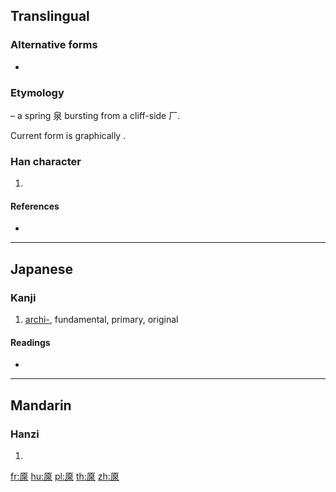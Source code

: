 {{also|原}}
==Translingual==

===Alternative forms===
* {{l|mul|原}}

===Etymology===
{{liushu|i}} – a spring 泉 bursting from a cliff-side 厂.

Current form is graphically {{Han compound|厂|泉}}.

===Han character===
{{Han char|rn=27|rad=厂|as=09|sn=11|four=|canj=MHAE|ids=⿸厂泉}}

# {{defn|Han|sort=厂09}}

====References====
* {{Han ref|kx=0162.150|dkj=02982|dj=0370.020|hdz=10075.160|uh=53A1|ud=21409}}

----

==Japanese==

===Kanji===
{{ja-kanji|grade=|rs=厂09}}

# [[archi-]], fundamental, primary, original

====Readings====
* {{ja-readings|on=[[げん]] (gen)|kun=}}

----

==Mandarin==

===Hanzi===
{{cmn-hanzi|pin=[[yuán]] ([[yuan2]])|wg=yüan<sup>2</sup>}}

# {{defn|lang=cmn|sort=厂09}}

[[fr:厡]]
[[hu:厡]]
[[pl:厡]]
[[th:厡]]
[[zh:厡]]